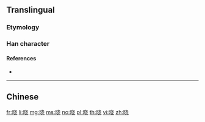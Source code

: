 {{also|曉}}
==Translingual==
{{Han simplified forms|曉|暁|晓}}

===Etymology===
{{Han simp|曉|f=堯|t=尧}}

===Han character===
{{Han char|rn=72|rad=日|as=06|sn=10|four=|canj=AJPU|ids=⿰日尧}}

====References====
* {{Han ref|kx=0495.241|hdz=21507.010|uh=6653|ud=26195}}

----

==Chinese==
{{zh-see|曉}}

[[fr:晓]]
[[li:晓]]
[[mg:晓]]
[[ms:晓]]
[[no:晓]]
[[pl:晓]]
[[th:晓]]
[[vi:晓]]
[[zh:晓]]